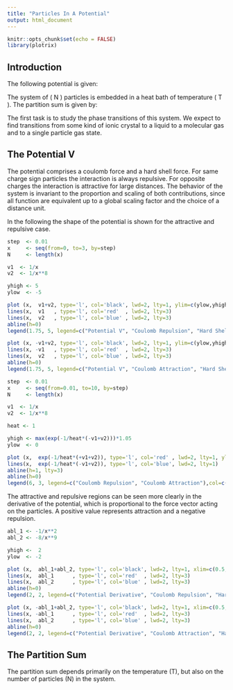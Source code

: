 ```yaml
---
title: "Particles In A Potential"
output: html_document
---
```


```r
knitr::opts_chunk$set(echo = FALSE)
library(plotrix)
```

## Introduction

The following potential is given:

\begin{equation}
V_{ij} = \dfrac{q_i q_j}{|\mathbf{r}_i - \mathbf{r}_j|} \,+\, \dfrac{1}{|\mathbf{r}_i - \mathbf{r}_j|^8} \; , \quad q=\pm 1, \; \mathbf{r}_i \in \mathbb{R}^3
\end{equation}

The system of \( N \)  particles is embedded in a heat bath of temperature \( T \). The partition sum is given by:

\begin{equation}
Z = \int \prod^N_{i=1} d\mathbf{r}_i \exp \left[-\frac1T \sum_{i < j} V(\mathbf{r}_i, \mathbf{r}_j)\right]
\end{equation}

The first task is to study the phase transitions of this system. We expect to find transitions from some kind of ionic crystal to a liquid to a molecular gas and to a single particle gas state. 

## The Potential V


The potential comprises a coulomb force and a hard shell force. For same charge sign particles the interaction is always repulsive. For opposite charges the interaction is attractive for large distances. The behavior of the system is invariant to the proportion and scaling of both contributions, since all function are equivalent up to a global scaling factor and the choice of a distance unit.

In the following the shape of the potential is shown for the attractive and repulsive case.
```r
step  <- 0.01
x     <- seq(from=0, to=3, by=step)
N     <- length(x)

v1  <- 1/x
v2  <- 1/x**8

yhigh <- 5
ylow  <- -5

plot (x,  v1+v2, type='l', col='black', lwd=2, lty=1, ylim=c(ylow,yhigh), xlab='|r|', ylab='V(0, r)')
lines(x,  v1   , type='l', col='red'  , lwd=2, lty=3)
lines(x,  v2   , type='l', col='blue' , lwd=2, lty=3)
abline(h=0)
legend(1.75, 5, legend=c("Potential V", "Coulomb Repulsion", "Hard Shell"),col=c("black", "red", "blue"), lty=c(1,3,3))

plot (x, -v1+v2, type='l', col='black', lwd=2, lty=1, ylim=c(ylow,yhigh), xlab='|r|', ylab='V(0, r)')
lines(x, -v1   , type='l', col='red'  , lwd=2, lty=3)
lines(x,  v2   , type='l', col='blue' , lwd=2, lty=3)
abline(h=0)
legend(1.75, 5, legend=c("Potential V", "Coulomb Attraction", "Hard Shell"),col=c("black", "red", "blue"), lty=c(1,3,3))
```
```r
step  <- 0.01
x     <- seq(from=0.01, to=10, by=step)
N     <- length(x)

v1  <- 1/x
v2  <- 1/x**8

heat <- 1

yhigh <- max(exp(-1/heat*(-v1+v2)))*1.05
ylow  <- 0

plot (x,  exp(-1/heat*(+v1+v2)), type='l', col='red' , lwd=2, lty=1, ylim=c(ylow,yhigh), xlab='|r|', ylab='V(0, r)')
lines(x,  exp(-1/heat*(-v1+v2)), type='l', col='blue', lwd=2, lty=1)
abline(h=1, lty=3)
abline(h=0)
legend(6, 3, legend=c("Coulomb Repulsion", "Coulomb Attraction"),col=c("red", "blue"), lty=c(1,1))

```

The attractive and repulsive regions can be seen more clearly in the derivative of the potential, which is proportional to the force vector acting on the particles. A positive value represents attraction and a negative repulsion.
```r
abl_1 <- -1/x**2
abl_2 <- -8/x**9

yhigh <-  2 
ylow  <- -2

plot (x,  abl_1+abl_2, type='l', col='black', lwd=2, lty=1, xlim=c(0.5,3.0), ylim=c(ylow,yhigh), xlab='|r|', ylab='dV(0, r)/dr')
lines(x,  abl_1      , type='l', col='red'  , lwd=2, lty=3)
lines(x,  abl_2      , type='l', col='blue' , lwd=2, lty=3)
abline(h=0)
legend(2, 2, legend=c("Potential Derivative", "Coulomb Repulsion", "Hard Shell"),col=c("black", "red", "blue"), lty=c(1,3,3))

plot (x, -abl_1+abl_2, type='l', col='black', lwd=2, lty=1, xlim=c(0.5,3.0), ylim=c(ylow,yhigh), xlab='|r|', ylab='dV(0, r)/dr')
lines(x, -abl_1      , type='l', col='red'  , lwd=2, lty=3)
lines(x,  abl_2      , type='l', col='blue' , lwd=2, lty=3)
abline(h=0)
legend(2, 2, legend=c("Potential Derivative", "Coulomb Attraction", "Hard Shell"),col=c("black", "red", "blue"), lty=c(1,3,3))
```


## The Partition Sum

\begin{equation}
Z = \int \prod^N_{i=1} d\mathbf{r}_i \exp \left[-\frac1T \sum_{i < j} \dfrac{q_i q_j}{|\mathbf{r}_i - \mathbf{r}_j|} \,+\, \dfrac{1}{|\mathbf{r}_i - \mathbf{r}_j|^8} \right]
\end{equation}

\begin{equation}
Z^{N=3} = \int d\mathbf{r}_1 d\mathbf{r}_2 d\mathbf{r}_3 \exp \left[-\frac1T \left( \dfrac{q_1 q_2}{|\mathbf{r}_1 - \mathbf{r}_2|} \,+\, \dfrac{q_1 q_3}{|\mathbf{r}_1 - \mathbf{r}_3|} \,+\, \dfrac{q_2 q_3}{|\mathbf{r}_2 - \mathbf{r}_3|} \,+\, \dfrac{1}{|\mathbf{r}_1 - \mathbf{r}_2|^8} \,+\, \dfrac{1}{|\mathbf{r}_1 - \mathbf{r}_3|^8} \,+\, \dfrac{1}{|\mathbf{r}_2 - \mathbf{r}_3|^8} \right) \right]
\end{equation}

The partition sum depends primarily on the temperature \(T\), but also on the number of particles \(N\) in the system. 

```r

```